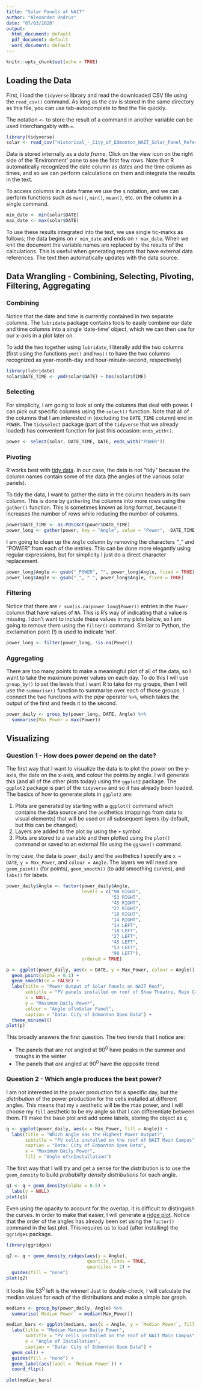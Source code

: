 ```yaml
---
title: "Solar Panels at NAIT"
author: "Alexander Ondrus"
date: "07/03/2020"
output:
  html_document: default
  pdf_document: default
  word_document: default
---
```


```r
knitr::opts_chunk$set(echo = TRUE)
```

## Loading the Data

First, I load the `tidyverse` library and read the downloaded CSV file using the `read_csv()` command. As long as the csv is stored in the same directory as this file, you can use tab-autocomplete to find the file quickly.

The notation `<-` to store the result of a command in another variable can be used interchangably with `=`.

```r
library(tidyverse)
solar <- read_csv("Historical_-_City_of_Edmonton_NAIT_Solar_Panel_Reference_System.csv")
```

Data is stored internally as a _data frame_. Click on the view icon on the right side of the 'Environment' pane to see the first few rows. Note that R automatically recognized the date column as dates and the time column as times, and so we can perform calculations on them and integrate the results in the text. 

To access columns in a data frame we use the `$` notation, and we can perform functions such as `max()`, `min()`, `mean()`, etc. on the column in a single command.

```r
min_date <- min(solar$DATE)
max_date <- max(solar$DATE)
```

To use these results integrated into the text, we use single tic-marks as follows; the data begins on `r min_date` and ends on `r max_date`. When we knit the document the variable names are replaced by the results of the calculations. This is useful when generating reports that have external data references. The text then automatically updates with the data source.

## Data Wrangling - Combining, Selecting, Pivoting, Filtering, Aggregating

### Combining

Notice that the date and time is currently contained in two separate columns. The `lubridate` package contains tools to easily combine our date and time columns into a single 'date-time' object, which we can then use for our x-axis in a plot later on.

To add the two together using `lubridate`, I literally add the two columns (first using the functions `ymd()` and `hms()` to have the two columns recognized as year-month-day and hour-minute-second, respectively) 

```r
library(lubridate)
solar$DATE_TIME <- ymd(solar$DATE) + hms(solar$TIME)
```

### Selecting

For simplicity, I am going to look at only the columns that deal with power. I can pick out specific columns using the `select()` function. Note that all of the columns that I am interested in (excluding the `DATE_TIME` column) end in `POWER`.  The `tidyselect` package (part of the `tidyverse` that we already loaded) has convenient function for just this occasion: `ends_with()`.

```r
power <- select(solar, DATE_TIME, DATE, ends_with("POWER"))
```

### Pivoting

R works best with [tidy data](https://en.wikipedia.org/wiki/Tidy_data). In our case, the data is not "tidy" because the column names contain some of the data (the angles of the various solar panels).

To tidy the data, I want to gather the data in the column headers in its own column. This is done by `gather`ing the columns into more rows using the `gather()` function. This is sometimes known as _long_ format, because it increases the number of rows while reducing the number of columns.

```r
power$DATE_TIME <- as.POSIXct(power$DATE_TIME)
power_long <- gather(power, key = "Angle", value = "Power", -DATE_TIME, - DATE)
```

I am going to clean up the `Angle` column by removing the characters "_" and "POWER" from each of the entries. This can be done more elegantly using regular expressions, but for simplicity I just do a direct character replacement.

```r
power_long$Angle <- gsub("_POWER", "", power_long$Angle, fixed = TRUE)
power_long$Angle <- gsub("_", " ", power_long$Angle, fixed = TRUE)
```

### Filtering

Notice that there are `r sum(is.na(power_long$Power))` entries in the `Power` column that have values of `NA`. This is R's way of indicating that a value is missing. I don't want to include these values in my plots below, so I am going to remove them using the `filter()` command. Similar to Python, the exclamation point (!) is used to indicate 'not'.

```r
power_long <- filter(power_long, !is.na(Power))
```

### Aggregating

There are too many points to make a meaningful plot of all of the data, so I want to take the maximum power values on each day. To do this I will use `group_by()` to set the levels that I want R to take for my groups, then I will use the `summarise()` function to summarise over each of those groups. I connect the two functions with the _pipe_ operator ` %>% `, which takes the output of the first and feeds it to the second.

```r
power_daily <- group_by(power_long, DATE, Angle) %>% 
  summarise(Max_Power = max(Power))
```


## Visualizing

### Question 1 - How does power depend on the date?

The first way that I want to visualize the data is to plot the power on the y-axis, the date on the x-axis, and colour the points by angle. I will generate this (and all of the other plots today) using the `ggplot2` package. The `ggplot2` package is part of the `tidyverse` and so it has already been loaded. The basics of how to generate plots in `ggplot2` are:

1. Plots are generated by starting with a `ggplot()` command which contains the data source and the `aes`thetics (mappings from data to visual elements) that will be used on all subsequent layers (by default, but this can be changed).
2. Layers are added to the plot by using the `+` symbol.
3. Plots are stored to a variable and then plotted using the `plot()` command or saved to an external file using the `ggsave()` command.

In my case, the data is `power_daily` and the `aes`thetics I specify are `x = DATE`, `y = Max_Power`, and `colour = Angle`. The layers we will need are `geom_point()` (for points), `geom_smooth()` (to add smoothing curves), and `labs()` for labels.

```r
power_daily$Angle <- factor(power_daily$Angle,
                            levels = c("90 RIGHT",
                                       "53 RIGHT",
                                       "45 RIGHT",
                                       "27 RIGHT",
                                       "18 RIGHT",
                                       "14 RIGHT",
                                       "14 LEFT",
                                       "18 LEFT",
                                       "27 LEFT",
                                       "45 LEFT",
                                       "53 LEFT",
                                       "90 LEFT"),
                            ordered = TRUE)

p <- ggplot(power_daily, aes(x = DATE, y = Max_Power, colour = Angle)) +
  geom_point(alpha = 0.1) + 
  geom_smooth(se = FALSE) +
  labs(title = "Power Output of Solar Panels on NAIT Roof",
       subtitle = "PV panels installed on roof of Shaw Theatre, Main Campus",
       x = NULL,
       y = "Maximum Daily Power",
       colour = "Angle of\nSolar Panel",
       caption = "Data: City of Edmonton Open Data") +
  theme_minimal()
plot(p)
```

This broadly answers the first question. The two trends that I notice are:

- The panels that are _not_ angled at $90^0$ have peaks in the summer and troughs in the winter
- The panels that _are_ angled at $90^0$ have the opposite trend

### Question 2 - Which angle produces the best power?

I am not interested in the power production for a specific day, but the _distribution_ of the power production for the cells installed at different angles. This means that my `x` aesthetic will be the max power, and I will choose my `fill` aesthetic to be my angle so that I can differentiate between them. I'll make the base plot and add some labels, storing the object as `q`. 

```r
q <- ggplot(power_daily, aes(x = Max_Power, fill = Angle)) +
  labs(title = "Which Angle Has the Highest Power Output?",
       subtitle = "PV cells installed on the roof of NAIT Main Campus",
       caption = "Data: City of Edmonton Open Data",
       x = "Maximum Daily Power",
       fill = "Angle of\nInstallation")
```

The first way that I will try and get a sense for the distribution is to use the `geom_density` to build _probability density distributions_ for each angle.

```r
q1 <- q + geom_density(alpha = 0.5) +
  labs(y = NULL)
plot(q1)
```

Even using the opacity to account for the overlap, it is difficult to distinguish the curves. In order to make that easier, I will generate a [ridge plot](https://cran.r-project.org/web/packages/ggridges/vignettes/introduction.html). Notice that the order of the angles has already been set using the `factor()` command in the last plot. This requires us to load (after installing) the `ggridges` package.

```r
library(ggridges)

q2 <- q + geom_density_ridges(aes(y = Angle),
                              quantile_lines = TRUE,
                              quantiles = 2) +
  guides(fill = "none")
plot(q2)
```

It looks like $53^0$ left is the winner! Just to double-check, I will calculate the median values for each of the distributions and make a simple bar graph.

```r
medians <- group_by(power_daily, Angle) %>% 
  summarise(`Median Power` = median(Max_Power))

median_bars <- ggplot(medians, aes(x = Angle, y = `Median Power`, fill = Angle)) +
  labs(title = "Median Maximum Daily Power",
       subtitle = "PV cells installed on the roof of NAIT Main Campus",
       x = "Angle of Installation",
       caption = "Data: City of Edmonton Open Data") +
  geom_col() + 
  guides(fill = "none") +
  geom_label(aes(label = `Median Power`)) +
  coord_flip()

plot(median_bars)
```

